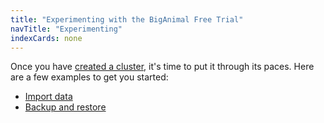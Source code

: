```yaml
---
title: "Experimenting with the BigAnimal Free Trial"
navTitle: "Experimenting" 
indexCards: none
---
```


Once you have [created a cluster](../create_a_cluster/), it's time to put it through its paces. 
Here are a few examples to get you started:

* [Import data](import_data)
* [Backup and restore](backup_and_restore)
